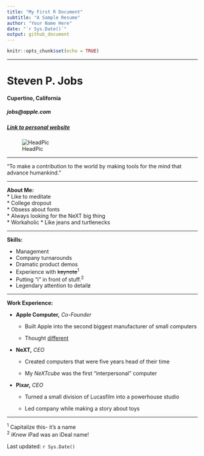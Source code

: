 ```yaml
---
title: "My First R Document"
subtitle: "A Sample Resume"
author: "Your Name Here"
date: "`r Sys.Date()`"
output: github_document
---
```


```r
knitr::opts_chunk$set(echo = TRUE)
```

---

# Steven P. Jobs
#### Cupertino, California
##### jobs@apple.com
##### [Link to personal website](https://en.wikipedia.org/wiki/Steve_Jobs)

![HeadPic](https://upload.wikimedia.org/wikipedia/commons/thumb/d/dc/Steve_Jobs_Headshot_2010-CROP_%28cropped_2%29.jpg/248px-Steve_Jobs_Headshot_2010-CROP_%28cropped_2%29.jpg)  


---

"To make a contribution to the world by making tools for the mind that advance humankind."



---

**About Me:**  
* Like to meditate  
* College dropout  
* Obsess about fonts  
* Always looking for the NeXT big thing  
* Workaholic 
* Like jeans and turtlenecks


---

**Skills:**  

* Management  
* Company turnarounds  
* Dramatic product demos  
* Experience with ~~keynote~~^1^  
* Putting "i" in front of stuff.^2^  
* Legendary attention to detail~~z~~  


---

**Work Experience:**

- **Apple Computer,** *Co-Founder*

    * Built Apple into the second biggest manufacturer of small computers    

    - Thought [different](https://youtu.be/5sMBhDv4sik)

- **NeXT,** *CEO*

    - Created computers that were five years head of their time

    - My *NeXTcube* was the first "interpersonal" computer 


- **Pixar,** *CEO*

    - Turned a small division of Lucasfilm into a powerhouse studio  

    - Led company while making a story about toys   
    

---

^1^ Capitalize this- it's a name  
^2^ iKnew iPad was an iDeal name!  


Last updated: `r Sys.Date()`  


